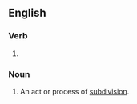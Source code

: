 ==English==

===Verb===
{{head|en|verb form}}

# {{present participle of|en|subdivide|nocat=1}}

===Noun===
{{en-noun}}

# An act or process of [[subdivision]].